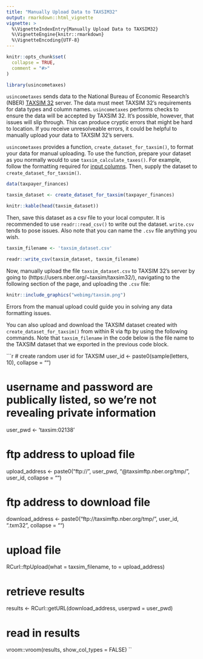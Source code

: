 ```yaml
---
title: "Manually Upload Data to TAXSIM32"
output: rmarkdown::html_vignette
vignette: >
  %\VignetteIndexEntry{Manually Upload Data to TAXSIM32}
  %\VignetteEngine{knitr::rmarkdown}
  %\VignetteEncoding{UTF-8}
---
```


```r
knitr::opts_chunk$set(
  collapse = TRUE,
  comment = "#>"
)
```

```r
library(usincometaxes)
```

`usincometaxes` sends data to the National Bureau of Economic Research's (NBER) [TAXSIM 32](http://taxsim.nber.org/taxsim32/) server. The data must meet TAXSIM 32's requirements for data types and column names. `usincometaxes` performs checks to ensure the data will be accepted by TAXSIM 32. It's possible, however, that issues will slip through. This can produce cryptic errors that might be hard to location. If you receive unresolveable errors, it could be helpful to manually upload your data to TAXSIM 32's servers.

`usincometaxes` provides a function, `create_dataset_for_taxsim()`,  to format your data for manual uploading. To use the function, prepare your dataset as you normally would to use `taxsim_calculate_taxes()`. For example, follow the formatting required for [input columns](https://www.shaneorr.io/r/usincometaxes/articles/taxsim-input.html). Then, supply the dataset to `create_dataset_for_taxsim()`.

```r
data(taxpayer_finances)

taxsim_dataset <- create_dataset_for_taxsim(taxpayer_finances)

knitr::kable(head(taxsim_dataset))
```

Then, save this dataset as a csv file to your local computer. It is recommended to use `readr::read_csv()` to write out the dataset. `write.csv` tends to pose issues. Also note that you can name the `.csv` file anything you wish.

```r
taxsim_filename <- 'taxsim_dataset.csv'

readr::write_csv(taxsim_dataset, taxsim_filename)
```

Now, manually upload the  file `taxsim_dataset.csv` to TAXSIM 32's server by going to (https://users.nber.org/~taxsim/taxsim32/), navigating to the following section of the page, and uploading the `.csv` file:

```r
knitr::include_graphics("webimg/taxsim.png")
```

Errors from the manual upload could guide you in solving any data formatting issues.

You can also upload and download the TAXSIM dataset created with `create_dataset_for_taxsim()` from within R via ftp by using the following commands. Note that `taxsim_filename` in the code below is the file name to the TAXSIM dataset that we exported in the previous code block.

```r

# create random user id for TAXSIM
user_id <- paste0(sample(letters, 10), collapse = "")

# username and password are publically listed, so we're not revealing private information
user_pwd <- 'taxsim:02138'

# ftp address to upload file
upload_address <- paste0("ftp://", user_pwd, "@taxsimftp.nber.org/tmp/", user_id, collapse = "")

# ftp address to download file
download_address <- paste0("ftp://taxsimftp.nber.org/tmp/", user_id, ".txm32", collapse = "")

# upload file
RCurl::ftpUpload(what = taxsim_filename, to = upload_address)

# retrieve results
results <- RCurl::getURL(download_address, userpwd = user_pwd)

# read in results
vroom::vroom(results, show_col_types = FALSE)
``
